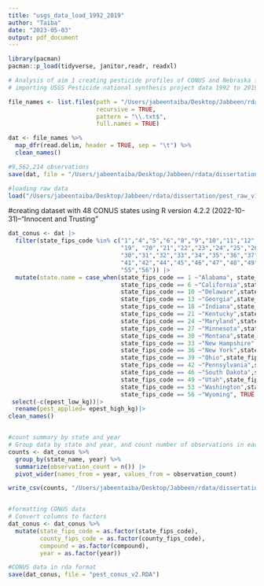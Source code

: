 ```yaml
---
title: "usgs_data_load_1992_2019"
author: "Taiba"
date: "2023-05-03"
output: pdf_document
---
```


```r
library(pacman)
pacman::p_load(tidyverse, janitor,readr, readxl)
```

```r
# Analysis of aim 1 creating pesticide profiles of CONUS and Nebraska for top 25 pesticides
# importing USGS Pesticide national synthesis project data 1992 to 2019 using text files.R version 4.2.2 (2022-10-31)

file_names <- list.files(path = "/Users/jabeentaiba/Desktop/Jabbeen/rdata/dissertation/raw_data_txt/",
                         recursive = TRUE,
                         pattern = "\\.txt$",
                         full.names = TRUE) 

dat <- file_names %>%
  map_dfr(read.delim, header = TRUE, sep = "\t") %>%
  clean_names()

#9,562,214 observations
save(dat, file = "/Users/jabeentaiba/Desktop/Jabbeen/rdata/dissertation/pest_raw_v1.RDA")
```


```r
#loading raw data
load("/Users/jabeentaiba/Desktop/Jabbeen/rdata/dissertation/pest_raw_v1.RDA")

```


#creating dataset with 48 CONUS states using R version 4.2.2 (2022-10-31)--"Innocent and Trusting"
```r

dat_conus <- dat |>
  filter(state_fips_code %in% c("1","4","5","6","8","9","10","11","12", "13","16","17", "18",
                                "19", "20","21","22","23","24","25","26","27","28","29",
                                "30","31","32","33","34","35","36","37","38","39","40",
                                "41","42","44","45","46","47","48","49","50","51","53","54",
                                "55","56")) |>
  mutate(state.name = case_when(state_fips_code == 1 ~"Alabama", state_fips_code== 4 ~"Arizona", state_fips_code==5 ~"Arkansas",
                                state_fips_code == 6 ~"California",state_fips_code == 8 ~"Colorado", state_fips_code == 9 ~"Connecticut",
                                state_fips_code == 10 ~"Delaware",state_fips_code == 11 ~"DC",state_fips_code == 12 ~"Florida",
                                state_fips_code == 13 ~"Georgia",state_fips_code == 16 ~"Idaho",state_fips_code == 17 ~"Illinois",
                                state_fips_code == 18 ~"Indiana",state_fips_code == 19 ~"Iowa",state_fips_code == 20 ~"Kansas",
                                state_fips_code == 21 ~"Kentucky",state_fips_code == 22 ~"Louisiana",state_fips_code == 23 ~"Maine",
                                state_fips_code == 24 ~"Maryland",state_fips_code == 25 ~"Massuchusetts",state_fips_code == 26 ~"Michigan",
                                state_fips_code == 27 ~"Minnesota",state_fips_code == 28 ~"Mississipi",state_fips_code == 29 ~"Missouri",
                                state_fips_code == 30 ~"Montana",state_fips_code == 31 ~"Nebraska",state_fips_code == 32 ~"Nevada",
                                state_fips_code == 33 ~"New Hampshire",state_fips_code == 34 ~"New Jersy",state_fips_code == 35 ~"New Mexico",
                                state_fips_code == 36 ~"New York",state_fips_code == 37 ~"North Carolina",state_fips_code == 38 ~"North Dakota",
                                state_fips_code == 39 ~"Ohio",state_fips_code == 40 ~"Oklahoma",state_fips_code == 41 ~"Oregon",
                                state_fips_code == 42 ~"Pennsylvania",state_fips_code == 44 ~"Rhode Island",state_fips_code == 45 ~"South Carolina",
                                state_fips_code == 46 ~"South Dakota",state_fips_code == 47 ~"Tennessee",state_fips_code == 48 ~"Texas",
                                state_fips_code == 49 ~"Utah",state_fips_code == 50 ~"Vermont",state_fips_code == 51 ~"Virginia",
                                state_fips_code == 53 ~"Washington",state_fips_code == 54 ~"West Virginia",state_fips_code == 55 ~"Wisconsin",
                                state_fips_code == 56 ~"Wyoming", TRUE ~ "Unknown"))|>
 select(-c(epest_low_kg))|>
  rename(pest_applied= epest_high_kg)|>
clean_names()


#count summary by state and year
# Group data by state and year, and count number of observations in each group
counts <- dat_conus %>% 
  group_by(state_name, year) %>% 
  summarize(observation_count = n()) |>
  pivot_wider(names_from = year, values_from = observation_count)

write_csv(counts, "/Users/jabeentaiba/Desktop/Jabbeen/rdata/dissertation/working_data/raw_cnt_by_state_year.csv")


#formatting CONUS data
# Convert columns to factors
dat_conus <- dat_conus %>% 
  mutate(state_fips_code = as.factor(state_fips_code),
         county_fips_code = as.factor(county_fips_code),
         compound = as.factor(compound),
         year = as.factor(year))

#CONUS data in rda format
save(dat_conus, file = "pest_conus_v2.RDA")
```

